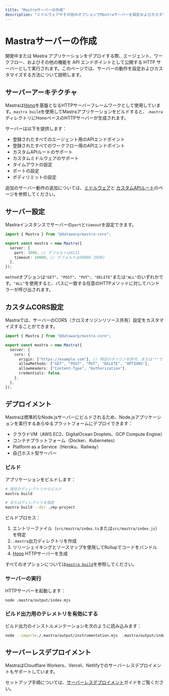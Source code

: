 ```yaml
---
title: "Mastraサーバーの作成"
description: "ミドルウェアやその他のオプションでMastraサーバーを設定およびカスタマイズする"
---
```


# Mastraサーバーの作成

開発中または Mastra アプリケーションをデプロイする際、エージェント、ワークフロー、およびその他の機能を API エンドポイントとして公開する HTTP サーバーとして実行されます。このページでは、サーバーの動作を設定およびカスタマイズする方法について説明します。

## サーバーアーキテクチャ

Mastraは[Hono](https://hono.dev)を基盤となるHTTPサーバーフレームワークとして使用しています。`mastra build`を使用してMastraアプリケーションをビルドすると、`.mastra`ディレクトリにHonoベースのHTTPサーバーが生成されます。

サーバーは以下を提供します：

- 登録されたすべてのエージェント用のAPIエンドポイント
- 登録されたすべてのワークフロー用のAPIエンドポイント
- カスタムAPIルートのサポート
- カスタムミドルウェアのサポート
- タイムアウトの設定
- ポートの設定
- ボディリミットの設定

追加のサーバー動作の追加については、[ミドルウェア](/docs/deployment/middleware)と
[カスタムAPIルート](/docs/deployment/custom-api-routes)のページを参照してください。

## サーバー設定

Mastraインスタンスでサーバーの`port`と`timeout`を設定できます。

```typescript copy showLineNumbers
import { Mastra } from "@datawarp/mastra-core";

export const mastra = new Mastra({
  server: {
    port: 3000, // デフォルトは4111
    timeout: 10000, // デフォルトは30000（30秒）
  },
});
```

`method`オプションは`"GET"`、`"POST"`、`"PUT"`、`"DELETE"`または`"ALL"`のいずれかです。`"ALL"`を使用すると、パスに一致する任意のHTTPメソッドに対してハンドラーが呼び出されます。

## カスタムCORS設定

Mastraでは、サーバーのCORS（クロスオリジンリソース共有）設定をカスタマイズすることができます。

```typescript copy showLineNumbers
import { Mastra } from "@datawarp/mastra-core";

export const mastra = new Mastra({
  server: {
    cors: {
      origin: ["https://example.com"], // 特定のオリジンを許可、または'*'ですべてを許可
      allowMethods: ["GET", "POST", "PUT", "DELETE", "OPTIONS"],
      allowHeaders: ["Content-Type", "Authorization"],
      credentials: false,
    },
  },
});
```

## デプロイメント

Mastraは標準的なNode.jsサーバーにビルドされるため、Node.jsアプリケーションを実行するあらゆるプラットフォームにデプロイできます：

- クラウドVM（AWS EC2、DigitalOcean Droplets、GCP Compute Engine）
- コンテナプラットフォーム（Docker、Kubernetes）
- Platform as a Service（Heroku、Railway）
- 自己ホスト型サーバー

### ビルド

アプリケーションをビルドします：

```bash copy
# 現在のディレクトリからビルド
mastra build

# またはディレクトリを指定
mastra build --dir ./my-project
```

ビルドプロセス：

1. エントリーファイル（`src/mastra/index.ts`または`src/mastra/index.js`）を特定
2. `.mastra`出力ディレクトリを作成
3. ツリーシェイキングとソースマップを使用してRollupでコードをバンドル
4. [Hono](https://hono.dev) HTTPサーバーを生成

すべてのオプションについては[`mastra build`](/reference/cli/build)を参照してください。

### サーバーの実行

HTTPサーバーを起動します：

```bash copy
node .mastra/output/index.mjs
```

### ビルド出力用のテレメトリを有効にする

ビルド出力のインストルメンテーションを次のように読み込みます：

```bash copy
node --import=./.mastra/output/instrumentation.mjs  .mastra/output/index.mjs
```

## サーバーレスデプロイメント

MastraはCloudflare Workers、Vercel、Netlifyでのサーバーレスデプロイメントもサポートしています。

セットアップ手順については、[サーバーレスデプロイメント](/docs/deployment/deployment)ガイドをご覧ください。

